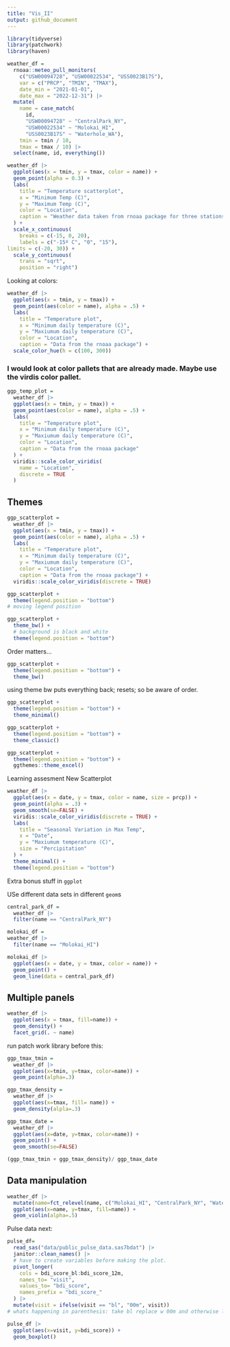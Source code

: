 ```yaml
---
title: "Vis_II"
output: github_document
---
```


```r
library(tidyverse)
library(patchwork)
library(haven)
```


```r
weather_df = 
  rnoaa::meteo_pull_monitors(
    c("USW00094728", "USW00022534", "USS0023B17S"),
    var = c("PRCP", "TMIN", "TMAX"), 
    date_min = "2021-01-01",
    date_max = "2022-12-31") |>
  mutate(
    name = case_match(
      id, 
      "USW00094728" ~ "CentralPark_NY", 
      "USW00022534" ~ "Molokai_HI",
      "USS0023B17S" ~ "Waterhole_WA"),
    tmin = tmin / 10,
    tmax = tmax / 10) |>
  select(name, id, everything())
```

```r
weather_df |>
  ggplot(aes(x = tmin, y = tmax, color = name)) +
  geom_point(alpha = 0.3) +
  labs(
    title = "Temperature scatterplot", 
    x = "Minimum Temp (C)", 
    y = "Maximum Temp (C)",
    color = "Location",
    caption = "Weather data taken from rnoaa package for three stations"
  ) +
  scale_x_continuous(
    breaks = c(-15, 0, 20),
    labels = c("-15º C", "0", "15"), 
limits = c(-20, 30)) + 
  scale_y_continuous(
    trans = "sqrt", 
    position = "right")
```

Looking at colors:

```r
weather_df |> 
  ggplot(aes(x = tmin, y = tmax)) + 
  geom_point(aes(color = name), alpha = .5) + 
  labs(
    title = "Temperature plot",
    x = "Minimum daily temperature (C)",
    y = "Maxiumum daily temperature (C)",
    color = "Location",
    caption = "Data from the rnoaa package") + 
  scale_color_hue(h = c(100, 300)) 
```

### I would look at color pallets that are already made. Maybe use the virdis color pallet. 

```r
ggp_temp_plot = 
  weather_df |> 
  ggplot(aes(x = tmin, y = tmax)) + 
  geom_point(aes(color = name), alpha = .5) + 
  labs(
    title = "Temperature plot",
    x = "Minimum daily temperature (C)",
    y = "Maxiumum daily temperature (C)",
    color = "Location",
    caption = "Data from the rnoaa package"
  ) + 
  viridis::scale_color_viridis(
    name = "Location", 
    discrete = TRUE
  )
```


## Themes
```r
ggp_scatterplot = 
  weather_df |> 
  ggplot(aes(x = tmin, y = tmax)) + 
  geom_point(aes(color = name), alpha = .5) + 
  labs(
    title = "Temperature plot",
    x = "Minimum daily temperature (C)",
    y = "Maxiumum daily temperature (C)",
    color = "Location",
    caption = "Data from the rnoaa package") + 
  viridis::scale_color_viridis(discrete = TRUE)
```

```r
ggp_scatterplot +
  theme(legend.position = "bottom")
# moving legend position
```

```r
ggp_scatterplot +
  theme_bw() +
  # background is black and white
  theme(legend.position = "bottom")
```

Order matters...

```r
ggp_scatterplot +
  theme(legend.position = "bottom") +
  theme_bw()
```

using theme bw puts everything back; resets; so be aware of order. 

```r
ggp_scatterplot +
  theme(legend.position = "bottom") +
  theme_minimal()
```

```r
ggp_scatterplot +
  theme(legend.position = "bottom") +
  theme_classic()
```

```r
ggp_scatterplot +
  theme(legend.position = "bottom") +
  ggthemes::theme_excel()
```

Learning assesment
New Scatterplot

```r
weather_df |>
  ggplot(aes(x = date, y = tmax, color = name, size = prcp)) +
  geom_point(alpha = .3) +
  geom_smooth(se=FALSE) +
  viridis::scale_color_viridis(discrete = TRUE) +
  labs(
    title = "Seasonal Variation in Max Temp",
    x = "Date",
    y = "Maxiumum temperature (C)",
    size = "Percipitation"
  ) + 
  theme_minimal() + 
  theme(legend.position = "bottom")
```


Extra bonus stuff in `ggplot`

USe different data sets in different `geom`s

```r
central_park_df =
  weather_df |>
  filter(name == "CentralPark_NY")

molokai_df =
weather_df |>
  filter(name == "Molokai_HI")

molokai_df |>
  ggplot(aes(x = date, y = tmax, color = name)) +
  geom_point() +
  geom_line(data = central_park_df)
```


## Multiple panels

```r
weather_df |>
  ggplot(aes(x = tmax, fill=name)) +
  geom_density() +
  facet_grid(. ~ name)
```


run patch work library before this: 

```r
ggp_tmax_tmin = 
  weather_df |>
  ggplot(aes(x=tmin, y=tmax, color=name)) +
  geom_point(alpha=.3)

ggp_tmax_density =
  weather_df |>
  ggplot(aes(x=tmax, fill= name)) +
  geom_density(alpla=.3)

ggp_tmax_date =
  weather_df |>
  ggplot(aes(x=date, y=tmax, color=name)) +
  geom_point() +
  geom_smooth(se=FALSE)

(ggp_tmax_tmin + ggp_tmax_density)/ ggp_tmax_date
```


## Data manipulation

```r
weather_df |>
  mutate(name=fct_relevel(name, c("Molokai_HI", "CentralPark_NY", "Waterhole_WA"))) |>
  ggplot(aes(x=name, y=tmax, fill=name)) +
  geom_violin(alpha=.5)
```

Pulse data next:

```r
pulse_df=
  read_sas("data/public_pulse_data.sas7bdat") |>
  janitor::clean_names() |>
  # have to create variables before making the plot.
  pivot_longer(
    cols = bdi_score_bl:bdi_score_12m,
    names_to= "visit",
    values_to= "bdi_score",
    names_prefix = "bdi_score_"
  ) |>
  mutate(visit = ifelse(visit == "bl", "00m", visit))
# whats happening in parenthesis: take bl replace w 00m and otherwise leave alone. the box plots will now be in order of time (before numbers came before letters)

pulse_df |>
  ggplot(aes(x=visit, y=bdi_score)) +
  geom_boxplot()
```





